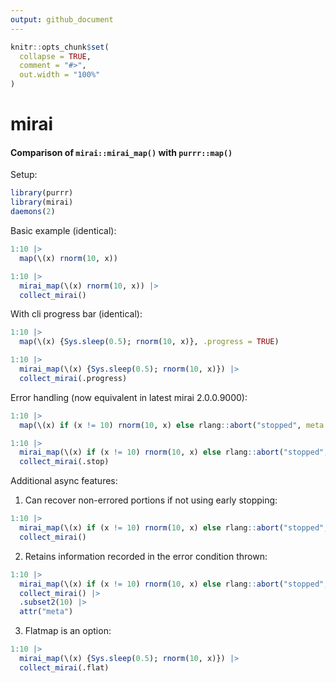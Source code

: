 ```yaml
---
output: github_document
---
```


```r
knitr::opts_chunk$set(
  collapse = TRUE,
  comment = "#>",
  out.width = "100%"
)
```

# mirai

#### Comparison of `mirai::mirai_map()` with `purrr::map()`

Setup:
```r
library(purrr)
library(mirai)
daemons(2)
```
Basic example (identical):
```r
1:10 |>
  map(\(x) rnorm(10, x))

1:10 |>
  mirai_map(\(x) rnorm(10, x)) |>
  collect_mirai()
```
With cli progress bar (identical):
```r
1:10 |>
  map(\(x) {Sys.sleep(0.5); rnorm(10, x)}, .progress = TRUE)

1:10 |>
  mirai_map(\(x) {Sys.sleep(0.5); rnorm(10, x)}) |>
  collect_mirai(.progress)
```
Error handling (now equivalent in latest mirai 2.0.0.9000):
```r
1:10 |>
  map(\(x) if (x != 10) rnorm(10, x) else rlang::abort("stopped", meta = "uid"))

1:10 |>
  mirai_map(\(x) if (x != 10) rnorm(10, x) else rlang::abort("stopped", meta = "uid")) |>
  collect_mirai(.stop)
```

Additional async features:

1. Can recover non-errored portions if not using early stopping:
```r
1:10 |>
  mirai_map(\(x) if (x != 10) rnorm(10, x) else rlang::abort("stopped", meta = "uid")) |>
  collect_mirai()

```

2. Retains information recorded in the error condition thrown:
```r
1:10 |>
  mirai_map(\(x) if (x != 10) rnorm(10, x) else rlang::abort("stopped", meta = "uid")) |>
  collect_mirai() |>
  .subset2(10) |>
  attr("meta")
```

3. Flatmap is an option:
```r
1:10 |>
  mirai_map(\(x) {Sys.sleep(0.5); rnorm(10, x)}) |>
  collect_mirai(.flat)
```
